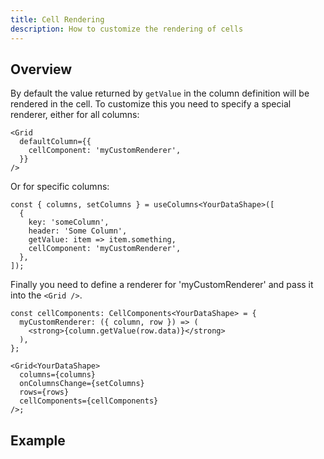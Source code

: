 ```yaml
---
title: Cell Rendering
description: How to customize the rendering of cells
---
```



## Overview

By default the value returned by `getValue` in the column definition will be rendered in the cell. To customize this you need to specify a special renderer, either for all columns:

```tsx:title=Setting+a+default+cell+renderer
<Grid
  defaultColumn={{
    cellComponent: 'myCustomRenderer',
  }}
/>
```

Or for specific columns:

```ts:title=Setting+a+cell+renderer+per+column
const { columns, setColumns } = useColumns<YourDataShape>([
  {
    key: 'someColumn',
    header: 'Some Column',
    getValue: item => item.something,
    cellComponent: 'myCustomRenderer',
  },
]);
```

Finally you need to define a renderer for 'myCustomRenderer' and pass it into the `<Grid />`.

```tsx:title=Defining+the+cell+renderer
const cellComponents: CellComponents<YourDataShape> = {
  myCustomRenderer: ({ column, row }) => (
    <strong>{column.getValue(row.data)}</strong>
  ),
};

<Grid<YourDataShape>
  columns={columns}
  onColumnsChange={setColumns}
  rows={rows}
  cellComponents={cellComponents}
/>;
```

## Example

<Showcase fileName="CellRendering.tsx">
  <CellRendering />
</Showcase>
